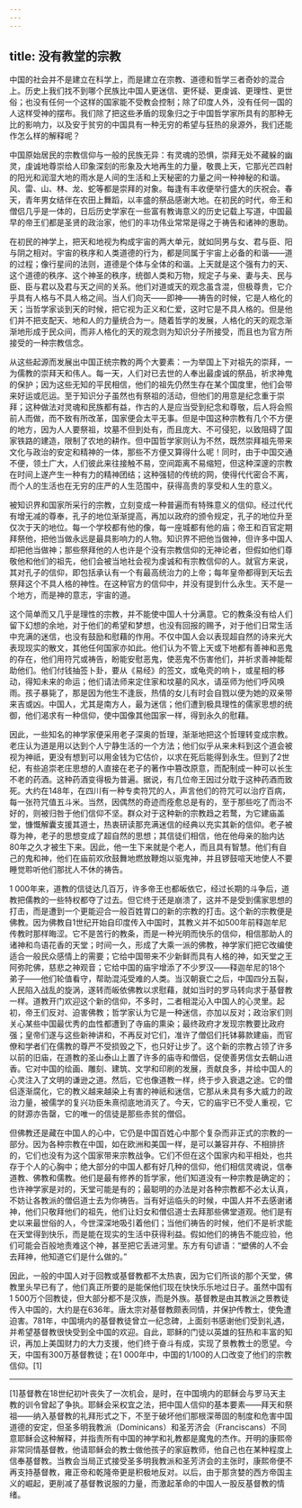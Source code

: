 ```yaml
---
---
---
```

title: 没有教堂的宗教
---




中国的社会并不是建立在科学上，而是建立在宗教、道德和哲学三者奇妙的混合上。历史上我们找不到哪个民族比中国人更迷信、更怀疑、更虔诚、更理性、更世俗；也没有任何一个这样的国家能不受教会控制；除了印度人外，没有任何一国的人这样受神的摆布。我们除了把这些矛盾的现象归之于中国哲学家所具有的那种无比的影响力，以及安于贫穷的中国具有一种无穷的希望与狂热的泉源外，我们还能作怎么样的解释呢？

中国原始居民的宗教信仰与一般的民族无异：有灵魂的恐惧，崇拜无处不藏躲的幽灵，虔诚地尊崇给人印象深刻的形象及大地再生的力量，敬畏上天，它那光芒四射的阳光和润湿大地的雨水是人间的生活和上天秘密的力量之间一种神秘的和谐。风、雷、山、林、龙、蛇等都是崇拜的对象。每逢有丰收便举行盛大的庆祝会。春天，青年男女结伴在农田上舞蹈，以丰盛的祭品感谢大地。在初民的时代，帝王和僧侣几乎是一体的，日后历史学家在一些富有教诲意义的历史记载上写道，中国最早的帝王们都是圣贤的政治家，他们的丰功伟业常常是得之于祷告和诸神的惠助。

在初民的神学上，把天和地视为构成宇宙的两大单元，就如同男与女、君与臣、阳与阴之相对。宇宙的秩序和人类道德的行为，都是同属于宇宙上必备的和谐——道的过程；像行星间的法则，道德是个体与全体的和谐。上天就是这个强有力的天、这个道德的秩序、这个神圣的秩序，统御人类和万物，规定子与亲、妻与夫、民与臣、臣与君以及君与天之间的关系。他们对道或天的观念虽含混，但极尊贵，它介乎具有人格与不具人格之间。当人们向天——即神——祷告的时候，它是人格化的天；当哲学家谈到天的时候，把它视为正义和仁爱，这时它是不具人格的。但是他们并不把支配天、地和人的力量统合为一。随着哲学的发展，人格化的天的观念渐渐地形成于民众间，而非人格化的天的观念则为知识分子所接受，而且也为官方所接受的一种宗教信念。

从这些起源而发展出中国正统宗教的两个大要素：一为举国上下对祖先的崇拜，一为儒教的崇拜天和伟人。每一天，人们对已去世的人奉出最虔诚的祭品，祈求神鬼的保护；因为这些无知的平民相信，他们的祖先仍然生存在某个国度里，他们会带来好运或厄运。至于知识分子虽然也有祭祖的活动，但他们的用意是纪念重于崇拜；这种做法对灵魂和民族都有益，作古的人是应当受到纪念和尊敬，后人将会照前人而做，而不致有所改革，国家便会太平无事。但是中国这种宗教有几个不方便的地方，因为人人要祭祖，坟墓不但到处有，而且庞大、不可侵犯，以致阻碍了国家铁路的建造，限制了农地的耕作。但中国哲学家则认为不然，既然崇拜祖先带来文化与政治的安定和精神的一体，那些不方便又算得什么呢！同时，由于中国交通不便，领土广大，人们彼此来往接触不易，空间距离不易缩短，但这种深邃的宗教在时间上遂产生一种有力的精神团结；这种强韧的传统的网，使得代代密合不离，而个人的生活也在无穷的庄严的人生范围中，获得高贵的享受和人生的意义。

被知识界和国家所采行的宗教，立刻变成一种普遍而有特殊意义的信仰。经过代代有增无减的尊奉，孔子的地位渐渐提高，再加以政府的颁令规定，孔子的地位升至仅次于天的地位。每一个学校都有他的像，每一座城都有他的庙；帝王和百官定期拜祭他，把他当做永远是最具影响力的人物。知识界不把他当做神，但许多中国人却把他当做神；那些祭拜他的人也许是个没有宗教信仰的无神论者，但假如他们尊敬他和他们的祖先，他们会被当地社会视为虔诚和有宗教信仰的人。就官方来说，其对孔子的信仰，即包括承认有一个有最高统治力的上帝；每年皇帝都得到天坛去祭拜这个不具人格的神性。在这种官方的信仰中，并没有提到什么永生。天不是一个地方，而是神的意志，宇宙的道。

这个简单而又几乎是理性的宗教，并不能使中国人十分满意。它的教条没有给人们留下幻想的余地，对于他们的希望和梦想，也没有回报的赐予，对于他们日常生活中充满的迷信，也没有鼓励和慰藉的作用。不仅中国人会以表现超自然的诗来光大表现现实的散文，其他任何国家亦如此。他们认为不管上天或下地都有善神和恶鬼的存在，他们用符咒或祷告，盼能安慰恶鬼，使恶鬼不伤害他们，并祈求善神能帮助他们。他们付钱抽签卜卦，要从《易经》的签文，或龟壳的响卜，或星相的移动，得知未来的命运；他们请法师来定住家和坟墓的风水，请巫师为他们呼风唤雨。孩子暴毙了，那是因为他生不逢辰，热情的女儿有时会自戮以便为她的双亲带来吉或凶。中国人，尤其是南方人，最为迷信；他们遭到极具理性的儒家思想的统御，他们渴求有一种信仰，使中国像其他国家一样，得到永久的慰藉。

因此，一些知名的神学家便采用老子深奥的哲理，渐渐地把这个哲理转变成宗教。老庄认为道是用以达到个人宁静生活的一个方法；他们似乎从来未料到这个道会被视为神祇，更没有想到可以用金钱为它估价，以求在死后能得到永生。但到了2世纪，有些追崇老庄思想的人直接在老子的著作中篡改原意，而配制成一种可以长生不老的药酒。这种药酒变得极为普遍。据说，有几位帝王因过分耽于这种药酒而致死。大约在148年，在四川有一种专卖符咒的人，声言他们的符咒可以治疗百病，每一张符咒值五斗米。当然，因偶然的奇迹而痊愈总是有的，至于那些吃了而治不好的，则被归咎于他们信仰不坚。群众对于这种新的宗教趋之若鹜，为它建庙盖堂，慷慨解囊支援其道士，热衷研读那充满迷信的经典以充实其新的信仰。老子被尊为神，老子的思想变成了超自然的思想；其信徒们相信，他在他母亲的胎内达80年之久才被生下来。因此，他一生下来就是个老人，而且具有智慧。他们有自己的鬼和神，他们在庙前欢欣鼓舞地燃放鞭炮以驱鬼神，并且锣鼓喧天地使人不要睡觉聆听他们那扰人不休的祷告。

1 000年来，道教的信徒达几百万，许多帝王也都皈依它，经过长期的斗争后，道教把儒教的一些特权都夺了过去。但它终于还是崩溃了，这并不是受到儒家思想的打击，而是遭到一个更能迎合一般百姓胃口的新的宗教的打击。这个新的宗教便是佛教。因为佛教自1世纪开始自印度传入中国时，其教义并不如500年前释迦牟尼传教时那样晦涩。它不是苦行的教条，而是一种光明而快乐的信仰，相信那助人的诸神和鸟语花香的天堂；时间一久，形成了大乘一派的佛教，神学家们把它改编使适合一般民众感情上的需要；它给中国带来不少新鲜而具有人格的神，如天堂之王阿弥陀佛，慈悲之神观音；它给中国的庙宇增添了不少罗汉——释迦牟尼的18个弟子——他们轮值看守，帮助混沌受难的人类。当汉朝衰亡之后，中国四分五裂，人民陷入战乱的旋涡，遂转而皈依佛教以求慰藉，就如当时的罗马转向求于基督教一样。道教开门欢迎这个新的信仰，不多时，二者相混沁入中国人的心灵里。起初，帝王们反对、迫害佛教；哲学家认为它是一种迷信，亦加以反对；政治家们则关心某些中国最优秀的血性都遭到了寺庙的熏染；最终政府才发现宗教要比政府强；皇帝们遂与这些新神讲和，不再反对它们，准许了僧侣们托钵募款建庙，而官僚和学者们在儒教的尊严不受损毁之下，也只好让步了。这个新的宗教占领了许多以前的旧庙，在道教的圣山泰山上置了许多的庙寺和僧侣，促使善男信女去朝山进香。它对中国的绘画、雕刻、建筑、文学和印刷的发展，贡献良多，并给中国人的心灵注入了文明的谦逊之道。然后，它也像道教一样，终于步入衰退之途。它的僧侣逐渐腐化，它的教义越来越染上有害的神祇和迷信，它那从未具有多大威力的政治力量，被儒学的复兴功臣朱熹彻底地消灭了。今天，它的庙宇已不受人重视，它的财源亦告罄，它的唯一的信徒是那些赤贫的僧侣。

但佛教还是藏在中国人的心中，它仍是中国百姓心中那个复杂而非正式的宗教的一部分。因为各种宗教在中国，如在欧洲和美国一样，是可以兼容并存、不相排挤的，它们也没有为这个国家带来宗教战争。它们不但在这个国家内和平相处，也共存于个人的心胸中；绝大部分的中国人都有好几种的信仰，他们相信灵魂说，信奉道教、佛教和儒教。他们是最有修养的哲学家，他们知道没有一种宗教是确定的；也许神学家是对的，天堂可能是有的；最聪明的办法是对各种宗教都不必太认真，不妨让各教派的僧侣道士去为你祷告。当有好运临头的时候，中国人并不去感谢诸神，他们只敬拜他们的祖先，他们让妇女和僧侣道士去拜那些佛堂道观。他们是有史以来最世俗的人，今世深深地吸引着他们；当他们祷告的时候，他们不是祈求能在天堂得到快乐，而是能在现实的生活中获得利益。假如他们的祷告不能应验，他们可能会百般地责难这个神，甚至把它丢进河里。东方有句谚语：“塑佛的人不会去拜神，他知道它们是什么做的。”

因此，一般的中国人对于回教或基督教都不太热衷，因为它们所谈的那个天堂，佛教里头早已有了，他们真正所要的是能保他们现在快快乐乐地过日子。虽然中国有1 500万个回教徒，但大部分都不是汉族，而是外族。基督教是由其教派之景教徒传入中国的，大约是在636年。唐太宗对基督教颇表同情，并保护传教士，使免遭迫害。781年，中国境内的基督教徒曾立一纪念碑，上面刻书感谢他们受到礼遇，并希望基督教很快受到全中国的欢迎。自此，耶稣的门徒以英雄的狂热和丰富的知识，再加上美国财力的大力支援，他们终于奋斗有成，实现了景教教士的愿望。今天，中国有300万基督教徒；在1 000年中，中国的1/100的人口改变了他们的宗教信仰。[1]



* * *



[1]基督教在18世纪初叶丧失了一次机会，是时，在中国境内的耶稣会与罗马天主教的训令曾起了争执。耶稣会采权宜之法，把中国人信仰的基本要素——拜天和祭祖——纳入基督教的礼拜形式之下，不至于破坏他们那根深蒂固的制度和危害中国道德的安定，但圣多明我教派（Dominicans）和圣芳济会（Franciscans）不同意耶稣会这种解释，并指责所有中国的神学和礼教都是魔鬼的杰作。开明的康熙帝非常同情基督教，他请耶稣会的教士做他孩子的家庭教师，他自己也在某种程度上信奉基督教。当教会当局正式接受圣多明我教派和圣芳济会的主张时，康熙帝便不再支持基督教，雍正帝和乾隆帝更是积极地反对。以后，由于那贪婪的西方帝国主义的崛起，更削减了基督教说服的力量，而激起革命的中国人一股反基督教的情绪。